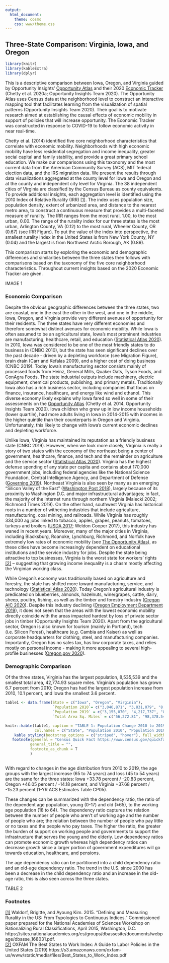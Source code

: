 ```yaml
---
output: 
  html_document:
    theme: cosmo
    css: www/theme.css
---
```


## Three-State Comparison: Virginia, Iowa, and Oregon

```r
library(knitr)
library(kableExtra)
library(dplyr)
```


This is a descriptive comparison between Iowa, Oregon, and Virginia guided by Opportunity Insights’ [Opportunity Atlas](https://opportunityatlas.org/) and their 2020 [Economic Tracker](https://tracktherecovery.org/) (Chetty et al. 2020a; Opportunity Insights Team 2020). The Opportunity Atlas uses Census data at the neighborhood level to construct an interactive mapping tool that facilitates learning from the visualization of spatial patterns (Opportunity Insights Team 2020). Their goal is to motivate research aimed at establishing the causal effects of economic mobility in support of policies that will increase opportunity. The Economic Tracker was constructed in response to COVID-19 to follow economic activity in near real-time.

Chetty et al. (2014) identified five core neighborhood characteristics that correlate with economic mobility. Neighborhoods with high economic mobility have less residential segregation and income inequality, greater social capital and family stability, and provide a great primary school education. We make our comparisons using this taxonomy and the most current data from the American Community Survey (ACS), MIT federal election data, and the IRS migration data. We present the results through data visualizations aggregated at the county level for Iowa and Oregon and at the county and independent city level for Virginia. The 38 independent cities of Virginia are classified by the Census Bureau as county equivalents. To provide additional insights, each aggregation level is identified using the 2010 Index of Relative Rurality (IRR) <span id="ref1a">[[1]](#ref1)</span>. The index uses population size, population density, extent of urbanized area, and distance to the nearest metro area, to construct a continuous measure that provides a multi-faceted measure of rurality. The IRR ranges from the most rural, 1.00, to the most urban, 0.00. The range of the rurality index for our three states is the most urban, Arlington County, VA (0.12) to the most rural, Wheeler County, OR (0.67) (see IRR Figure). To put the value of the index into perspective, the smallest rurality index in the United States is from New York County, NY (0.04) and the largest is from Northwest Arctic Borough, AK (0.89).

This comparison starts by exploring the economic and demographic differences and similarities between the three states then follows with comparisons based on the taxonomy of the five core neighborhood characteristics. Throughout current insights based on the 2020 Economic Tracker are given.

IMAGE 1

### Economic Comparison

Despite the obvious geographic differences between the three states, two are coastal, one in the east the other in the west, and one in the middle, Iowa, Oregon, and Virginia provide very different avenues of opportunity for their residents. The three states have very different economies and therefore somewhat distinct avenues for economic mobility. While Iowa is often assumed to be an agricultural state, Iowa’s most prominent industries are manufacturing, healthcare, retail, and education ([Statistical Atlas 2020](https://statisticalatlas.com/state/Oregon/Industries)). In 2010, Iowa was considered to be one of the most friendly states to do business in (CNBC 2010), but the state has seen significant declines over the past decade - driven by a depleting workforce (see Migration Figure), brain drain (Carr and Kefalas 2009), and a higher cost of doing business (CNBC 2019). Today Iowa’s manufacturing sector consists mainly of processed foods from Heinz, General Mills, Quaker Oats, Tyson Foods, and ConAgra Foods. The state industrial outputs include machinery, electric equipment, chemical products, publishing, and primary metals. Traditionally Iowa also has a rich business sector, including companies that focus on finance, insurance, healthcare, and energy like wind and ethanol. This diverse economy likely explains why Iowa fared so well in some of their assessments on the [Opportunity Atlas](https://www.opportunityatlas.org/) (Chetty et al. 2014, Opportunity Insights Team 2020). Iowa children who grew up in low income households (lower quartile), had more adults living in Iowa in 2014-2015 with incomes in the higher quintile than their counterparts in Oregon and Virginia. Unfortunately, this likely to change with Iowa’s current economic declines and depleting workforce.

Unlike Iowa, Virginia has maintained its reputation as a friendly business state (CNBC 2019). However, when we look more closely, Virginia is really a story of two states with the economy of the northeast being a center of government, healthcare, finance, and tech and the remainder on agriculture and the service sector ([Statistical Atlas 2020](https://statisticalatlas.com/state/Oregon/Industries)). Virginia has the highest defense spending of any state per capita and contains about 170,000 government jobs, including federal agencies like the National Science Foundation, Central Intelligence Agency, and Department of Defense ([Governing 2019](https://www.governing.com/gov-data/federal-employees-workforce-numbers-by-state.html)). Northeast Virginia is also seen by many as an emerging “Silicon Valley of the East” ([Washington Post 2018](https://www.washingtonpost.com/news/business/wp/2018/06/22/feature/forget-silicon-valley-the-dulles-tech-corridor-is-cultivating-companies-that-break-the-mold/)), largely because of its proximity to Washington D.C. and major infrastructural advantages; in fact, the majority of the internet runs through northern Virginia (Malecki 2002; Richmond Times 2019). On the other hand, southwest Virginia has historical roots in a number of withering industries that include agriculture, manufacturing, coal mining, and railroads. While Virginia has roughly 334,000 ag jobs linked to tobacco, apples, grapes, peanuts, tomatoes, turkeys and broilers ([USDA 2017](https://www.nass.usda.gov/Statistics_by_State/Virginia/); Weldon Cooper 2017), this industry has waned in recent years. Moreover, many of the major cities in Virginia, including Blacksburg, Roanoke, Lynchburg, Richmond, and Norfolk have extremely low rates of economic mobility (see [The Opportunity Atlas](https://www.opportunityatlas.org/)), as these cities have become increasingly dependent on educational institutions and the service industry for jobs. Despite the state being attractive to top businesses, Virginia is the worst state for workers’ rights <span id="ref2a">[[2]](#ref2)</span> – suggesting that growing income inequality is a chasm mostly affecting the Virginian working class.

While Oregon’s economy was traditionally based on agriculture and forestry, the state has shifted more toward manufacturing, service, and technology ([Statistical Atlas 2020](https://statisticalatlas.com/state/Oregon/Industries)). Today Oregon’s agricultural industry is predicated on blueberries, almonds, hazelnuts, wine/grapes, cattle, dairy, sheep, poultry, fishing, as well as the timber and forestry industry ([Oregon AIC 2020](https://oregonaitc.org/resources/oregon-resources/oregon-map/)). Despite this industry declining ([Oregon Employment Department 2019](https://www.qualityinfo.org/-/oregon-s-forestry-and-logging-industry-from-planting-to-harvest)), it does not seem that the areas with the lowest economic mobility directly coincide with the areas impacted hardest by loss of private sector jobs in timber (Opportunity Insights Team 2020). Apart from the agricultural sector, Oregon is also known for tourism (mainly in Portland), tech (i.e. Silicon Forest), healthcare (e.g. Cambia and Kaiser) as well as corporate headquarters for clothing, steel, and manufacturing companies. Importantly, Oregon has no sales tax, has low corporate taxes, and relies mostly on personal income - making it more appealing to several high-profile businesses ([Oregon.gov 2020](https://www.oregon.gov/dor/pages/sales-tax.aspx)).

### Demographic Comparison

Of the three states, Virginia has the largest population, 8,535,539 and the smallest total area, 42,774.93 square miles. Virginia’s population has grown 6.7 percent from 2010; Oregon has had the largest population increase from 2010, 10.1 percent, and Iowa the smallest 3.6 percent.

```r
table1 <- data.frame(State = c("Iowa", "Oregon", "Virginia"), 
                     `Population 2010`= c("3,046,871", "3,831,079", "8,001,049"), 
                     `Population 2019` = c("3,155,070", "4,217,737", "8,535,519"), 
                     `Total Area Sq. Miles` = c("56,272.81", "98,378.54", "42,774.93"))

knitr::kable(table1, caption = "TABLE 1: Population Change 2010 to 2019", 
             col.names = c("State", "Population 2010", "Population 2019", "Total Area Sq. Miles")) %>%
    kable_styling(bootstrap_options = c("striped", "hover"), full_width = F, position = "center") %>%
   footnote(general = "Census Quick Fact https://www.census.gov/quickfacts/fact/table/IA,VA,OR/RHI12521",
           general_title = "",
           footnote_as_chunk = T
           )
  

```


With regard to changes in the age distribution from 2010 to 2019, the age groups with the largest increase (65 to 74 years) and loss (45 to 54 years) are the same for the three states: Iowa +33.78 percent / -20.83 percent, Oregon +46.05 percent / -14.18 percent, and Virginia +37.68 percent / -15.23 percent (1-YR ACS Estimates Table CP05).

These changes can be summarized with the dependency ratio, the ratio of the dependent age population, young (0-17) and old (≥65), to the working age population (18 to 64). The dependency ratio captures the relation between the number of people who aren’t of working age and the number of people who are; the relation between the number of people who pay little or no taxes and the people who pay taxes. The higher the ratio, the greater the burden of support on working people and governments to support the infrastructure that serves the young and the elderly. Low dependency ratios can promote economic growth whereas high dependency ratios can decrease growth since a larger portion of government expenditures will go towards education, healthcare, and pensions.

The age dependency ratio can be partitioned into a child dependency ratio and an old-age dependency ratio. The trend in the U.S. since 2000 has been a decrease in the child dependency ratio and an increase in the old-age ratio, this is also seen across the three states.

TABLE 2

### Footnotes 

<div id = "ref1">[[1]](#ref1a) Waldorf, Brigitte, and Ayoung Kim. 2015. "Defining and Measuring Rurality in the US: From Typologies to Continuous Indices." Commissioned paper prepared for the National Academies of Sciences Workshop on Rationalizing Rural Classifications, April 2015, Washington, D.C. https://sites.nationalacademies.org/cs/groups/dbassesite/documents/webpage/dbasse_168031.pdf.</div>

<div id = "ref2">[[2]](#ref2a) OXFAM The Best States to Work Index: A Guide to Labor Policies in the United States (2019) https://s3.amazonaws.com/oxfam-us/www/static/media/files/Best_States_to_Work_Index.pdf </div>
